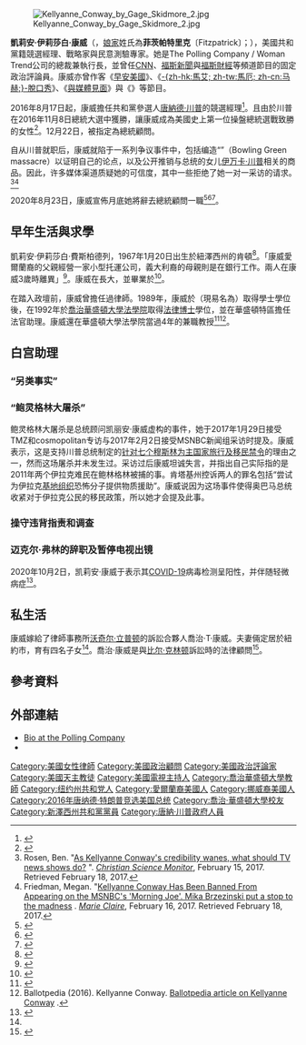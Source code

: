 {{noteTA
|1=zh-hk:費斯柏德列;zh-cn:菲茨帕特里克;zh-tw:費茲派屈克;
|2=zh-hans:唐纳德·川普;zh-hant:唐納德·川普;zh-cn:唐纳德·特朗普;zh-tw:唐納·川普;zh-hk:當勞·特朗普;zh-mo:當勞·特朗普;
}}

{{Infobox officeholder
|name        = 凱莉安·康威<br /><small>'''{{lang|en|Kellyanne Conway}}'''</small>
|image       = Kellyanne Conway by Gage Skidmore.jpg
|office      = [[美國總統顧問|總統顧問]]
|president   = [[唐納·川普|唐納·川普]]
|term_start  = 2017年1月20日
|term_end    = 2020年8月31日
|alongside   = 
|predecessor = {{tsl|en|John Podesta|約翰·波德斯達}}{{small|（2015）}}
|successor   = 
|birth_name  = Kellyanne Elizabeth Fitzpatrick
|birth_date  = {{birth date and age|1967|1|20}}
|birth_place = 美國紐澤西州[[肯頓_(新澤西州)|肯頓]]
|death_date  = 
|death_place = 
|party       = [[共和黨_(美國)|共和黨]]
|spouse      = 喬治·康威
|children    = 4
|education   = {{tsl|en|Trinity Washington University|華盛頓三一大學}}{{small|（[[文学士|BA]]）}}<br>[[喬治華盛頓大學|喬治華盛頓大學]]{{small|（[[法律博士|JD]]）}}
}}
[[File:Kellyanne_Conway_by_Gage_Skidmore_2.jpg|thumb]]

'''凱莉安·伊莉莎白·康威'''（{{lang-en|Kellyanne Elizabeth Conway}}，[[娘家|娘家]]姓氏為'''菲茨帕特里克'''〔Fitzpatrick〕；{{bd|1967年|1月20日}}），美國共和黨籍競選經理、戰略家與民意測驗專家。她是The Polling Company / Woman Trend公司的總裁兼執行長，並曾任[[CNN|CNN]]、[[福斯新聞頻道|福斯新聞]]與[[福斯財經網|福斯財經]]等頻道節目的固定政治評論員。康威亦曾作客《[[早安美國|早安美國]]》、《[[马赫脱口秀|-{zh-hk:馬艾; zh-tw:馬厄; zh-cn:马赫;}-脫口秀]]》、《[[與媒體見面|與媒體見面]]》與《{{tsl|en|Hannity|漢尼提}}》等節目。

2016年8月17日起，康威擔任共和黨參選人[[唐納德·川普|唐納德·川普]]的競選經理<ref>{{cite news|last1=Parker|first1=Ashley|last2=Haberman|first2=Maggie|title=Donald Trump, in Shake-Up, Hires Breitbart Executive for Top Campaign Post|url=http://www.nytimes.com/2016/08/18/us/politics/donald-trump-stephen-bannon-paul-manafort.html|accessdate=17 August 2016|work=The New York Times|publisher=The New York Times Company|date=17 August 2016|archive-date=2016-11-22|archive-url=https://web.archive.org/web/20161122002840/http://www.nytimes.com/2016/08/18/us/politics/donald-trump-stephen-bannon-paul-manafort.html|dead-url=no}}</ref>。且由於川普在2016年11月8日總統大選中獲勝，讓康威成為美國史上第一位操盤總統選戰致勝的女性<ref>{{cite news |last=Lange |first=Jeva |date=November 9, 2016 |title=Kellyanne Conway becomes first woman to successfully run a presidential campaign |url=http://theweek.com/speedreads/660809/kellyanne-conway-becomes-first-woman-successfully-run-presidential-campaign |newspaper=The Week |location=[[New_York|New York]] |access-date=November 9, 2016 |quote=Hillary Clinton may not have been elected president, but other glass ceilings were shattered on Election Day nonetheless. One such historic moment came from Trump's own camp, where Kellyanne Conway became the first woman to successfully run a presidential campaign. |archive-date=2018-09-25 |archive-url=https://web.archive.org/web/20180925115400/http://theweek.com/speedreads/660809/kellyanne-conway-becomes-first-woman-successfully-run-presidential-campaign |dead-url=no }}</ref>。12月22日，被指定為總統顧問。

自从川普就职后，康威就陷于一系列争议事件中，包括编造“{{le|鲍灵格林大屠杀|Bowling Green massacre}}”（Bowling Green massacre）以证明自己的论点，以及公开推销与总统的女儿[[伊万卡·川普|伊万卡·川普]]相关的商品。因此，许多媒体渠道质疑她的可信度，其中一些拒绝了她一对一采访的请求。<ref>Rosen, Ben. "[http://www.csmonitor.com/USA/Politics/2017/0215/As-Kellyanne-Conway-s-credibility-wanes-what-should-TV-news-shows-do-video As Kellyanne Conway's credibility wanes, what should TV news shows do?] {{Wayback|url=http://www.csmonitor.com/USA/Politics/2017/0215/As-Kellyanne-Conway-s-credibility-wanes-what-should-TV-news-shows-do-video |date=20170326115420 }}". ''[[Christian_Science_Monitor|Christian Science Monitor]]'', February 15, 2017. Retrieved February 18, 2017.</ref><ref>Friedman, Megan. "[http://www.marieclaire.com/politics/news/a25449/kellyanne-conway-morning-joe-msnbc-ban/ Kellyanne Conway Has Been Banned From Appearing on the MSNBC's 'Morning Joe'. Mika Brzezinski put a stop to the madness] {{Wayback|url=http://www.marieclaire.com/politics/news/a25449/kellyanne-conway-morning-joe-msnbc-ban/ |date=20170310032324 }}. ''[[Marie_Claire|Marie Claire]]'', February 16, 2017. Retrieved February 18, 2017.</ref>

2020年8月23日，康威宣佈月底她將辭去總統顧問一職<ref>{{cite news |title=白宫顾问康威突然宣布辞职 |url=https://www.zaobao.com.sg/realtime/world/story20200824-1079338 |accessdate=2020-08-24 |archive-date=2020-08-24 |archive-url=https://web.archive.org/web/20200824110659/https://www.zaobao.com.sg/realtime/world/story20200824-1079338 |dead-url=no }}</ref><ref>{{Cite web|url=https://www.vulture.com/2020/08/claudia-conway-reacts-on-tiktok-as-kellyanne-conway-resigns.html|title=Claudia Conway Reacts on TikTok After Mom Kellyanne Announces Resignation|first=Halle|last=Kiefer|date=August 24, 2020|website=Vulture|accessdate=2020-08-24|archive-date=2020-08-24|archive-url=https://web.archive.org/web/20200824140333/https://www.vulture.com/2020/08/claudia-conway-reacts-on-tiktok-as-kellyanne-conway-resigns.html|dead-url=no}}</ref><ref>{{Cite web|url=https://www.bbc.com/news/world-us-canada-53885239|title=Kellyanne Conway resigns as White House adviser|date=August 24, 2020|via=www.bbc.co.uk|accessdate=2020-08-24|archive-date=2020-08-24|archive-url=https://web.archive.org/web/20200824094236/https://www.bbc.com/news/world-us-canada-53885239|dead-url=no}}</ref>。
== 早年生活與求學 ==
凱莉安·伊莉莎白·費斯柏德列，1967年1月20日出生於紐澤西州的肯頓<ref>{{cite news|last1=Kopan|first1=Tal|title=Trump campaign manager: Obama was born in US|url=http://www.cnn.com/2016/09/09/politics/kellyanne-conway-donald-trump-birtherism/index.html|work=CNN|date=September 9, 2016|accessdate=2016-10-24|archive-date=2016-10-19|archive-url=https://web.archive.org/web/20161019071625/http://www.cnn.com/2016/09/09/politics/kellyanne-conway-donald-trump-birtherism/index.html|dead-url=no}}</ref>。「康威愛爾蘭裔的父親經營一家小型托運公司，義大利裔的母親則是在銀行工作。兩人在康威3歲時離異」<ref>{{cite web |url=http://www.newsmax.com/RonaldKessler/kellyanne-conway/2008/09/22/id/325476/ |title=GOP Strategist: McCain Will Win |last1=Kessler |first1=Ronald |date=September 22, 2008 |publisher=[[Newsmax|Newsmax]] |access-date=August 17, 2016 |quote= |archive-date=2016-10-22 |archive-url=https://web.archive.org/web/20161022043621/http://www.newsmax.com/RonaldKessler/kellyanne-conway/2008/09/22/id/325476/ |dead-url=no }}</ref>。康威在{{tsl|en|Hammonton, New Jersey|哈蒙頓 (紐澤西州)|哈蒙頓}}長大，並畢業於{{tsl|en|St. Joseph High School (Hammonton, New Jersey)|聖若瑟高級中學 (紐澤西州)|聖若瑟高級中學}}<ref>{{cite news|last1=Johnson|first1=Brent|title=Meet the N.J. native who's running Donald Trump's campaign|url=http://www.nj.com/politics/index.ssf/2016/09/meet_the_nj_native_whos_running_donald_trumps_camp.html|work=NJ.com|date=September 26, 2016|accessdate=2016-10-24|archive-date=2016-10-24|archive-url=https://web.archive.org/web/20161024151625/http://www.nj.com/politics/index.ssf/2016/09/meet_the_nj_native_whos_running_donald_trumps_camp.html|dead-url=no}}</ref>。

在踏入政壇前，康威曾擔任過律師。1989年，康威於{{tsl|en|Trinity Washington University|華盛頓三一大學|華盛頓三一學院}}（現易名為{{tsl|en|Trinity Washington University|華盛頓三一大學}}）取得學士學位後，在1992年於[[喬治華盛頓大學法學院|喬治華盛頓大學法學院]]取得[[法律博士|法律博士]]學位，並在華盛頓特區擔任法官助理。康威還在華盛頓大學法學院當過4年的兼職教授<ref name=conwaybio>{{cite web|url=http://pollingcompany.com/about/kellyanne/|title=Kellyanne Conway biography|publisher=pollingcompany.com|accessdate=2016-08-22|author=The Polling Company|date=2016|deadurl=yes|archiveurl=https://web.archive.org/web/20160430223824/http://pollingcompany.com/about/kellyanne/|archivedate=2016-04-30}}</ref><ref name="ballotpedia2016">Ballotpedia (2016). Kellyanne Conway. [https://ballotpedia.org/Kellyanne_Conway Ballotpedia article on Kellyanne Conway] {{Wayback|url=https://ballotpedia.org/Kellyanne_Conway |date=20170327131635 }}.</ref>。

== 白宫助理 ==
=== “另类事实” ===
{{Main|另类事实}}
=== “鲍灵格林大屠杀” ===
鲍灵格林大屠杀是总统顾问凯丽安·康威虚构的事件，她于2017年1月29日接受TMZ和cosmopolitan专访与2017年2月2日接受MSNBC新闻组采访时提及。康威表示，这是支持川普总统制定的[[第13769号行政命令|针对七个穆斯林为主国家旅行及移民禁令]]的理由之一，然而这场屠杀并未发生过。采访过后康威坦诚失言，并指出自己实际指的是2011年两个伊拉克难民在鲍林格林被捕的事。肯塔基州控诉两人的罪名包括“尝试为伊拉克[[基地组织|基地组织]]恐怖分子提供物质援助”。康威说因为这场事件使得奥巴马总统收紧对于伊拉克公民的移民政策，所以她才会提及此事。

=== 操守违背指责和调查 ===
=== 迈克尔·弗林的辞职及暂停电视出镜 ===

2020年10月2日，凯莉安·康威于表示其[[COVID-19|COVID-19]]病毒检测呈阳性，并伴随轻微病症<ref>{{cite news |title=前白宫女顾问凯莉安·康威新冠病毒检测呈阳性 |url=https://finance.sina.com.cn/world/mzjj/2020-10-03/doc-iivhuipp7772955.shtml}}</ref>。

== 私生活 ==
康威嫁給了律師事務所[[沃奇尔·立普顿|沃奇尔·立普顿]]的訴訟合夥人喬治·T·康威。夫妻倆定居於紐約市，育有四名子女<ref name="conwaybio"/>。喬治·康威是{{tsl|en|Paula Jones|保拉·琼斯}}與[[比尔·克林顿|比尔·克林顿]]訴訟時的法律顧問<ref name="Conason 1998">{{cite web | last=Conason | first=Joe | title=Drudge’s Mystery Source? It’s Wachtell’s Conway | website=Observer | date=February 16, 1998 | url=http://observer.com/1998/02/drudges-mystery-source-its-wachtells-conway/ | accessdate=2016-09-29 | archive-date=2016-10-02 | archive-url=https://web.archive.org/web/20161002185404/http://observer.com/1998/02/drudges-mystery-source-its-wachtells-conway/ | dead-url=no }}</ref>。

== 參考資料 ==
{{reflist|2}}

== 外部連結 ==
* [https://web.archive.org/web/20160430223824/http://pollingcompany.com/about/kellyanne/ Bio at the Polling Company]
* {{C-SPAN|kellyannefitzpatrick}}

{{DEFAULTSORT:Conway, Kellyanne}}

[[Category:美國女性律師|Category:美國女性律師]]
[[Category:美國政治顧問|Category:美國政治顧問]]
[[Category:美國政治評論家|Category:美國政治評論家]]
[[Category:美國天主教徒|Category:美國天主教徒]]
[[Category:美國電視主持人|Category:美國電視主持人]]
[[Category:喬治華盛頓大學教師|Category:喬治華盛頓大學教師]]
[[Category:纽约州共和党人|Category:纽约州共和党人]]
[[Category:愛爾蘭裔美國人|Category:愛爾蘭裔美國人]]
[[Category:挪威裔美國人|Category:挪威裔美國人]]
[[Category:2016年唐纳德·特朗普竞选美国总统|Category:2016年唐纳德·特朗普竞选美国总统]]
[[Category:喬治·華盛頓大學校友|Category:喬治·華盛頓大學校友]]
[[Category:新澤西州共和黨黨員|Category:新澤西州共和黨黨員]]
[[Category:唐納·川普政府人員|Category:唐納·川普政府人員]]